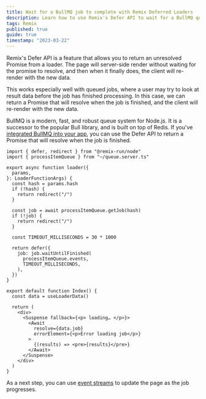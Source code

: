 ```yaml
---
title: Wait for a BullMQ job to complete with Remix Deferred Loaders
description: Learn how to use Remix's Defer API to wait for a BullMQ queued job to complete.
tags: Remix
published: true
guide: true
timestamp: "2023-03-22"
---
```


Remix's Defer API is a feature that allows you to return an unresolved Promise from a loader. The page will server-side render without waiting for the promise to resolve, and then when it finally does, the client will re-render with the new data.

This works especially well with queued jobs, where a user may try to look at result data before the job has finished processing. In this case, we can return a Promise that will resolve when the job is finished, and the client will re-render with the new data.

BullMQ is a modern, fast, and robust queue system for Node.js. It is a successor to the popular Bull library, and is built on top of Redis. If you've [integrated BullMQ into your app](/content/bullmq-integration-guide), you can use the Defer API to return a Promise that will resolve when the job is finished.

```tsx
import { defer, redirect } from "@remix-run/node"
import { processItemQueue } from "~/queue.server.ts"

export async function loader({
  params,
}: LoaderFunctionArgs) {
  const hash = params.hash
  if (!hash) {
    return redirect("/")
  }

  const job = await processItemQueue.getJob(hash)
  if (!job) {
    return redirect("/")
  }

  const TIMEOUT_MILLISECONDS = 30 * 1000

  return defer({
    job: job.waitUntilFinished(
      processItemQueue.events,
      TIMEOUT_MILLISECONDS,
    ),
  })
}

export default function Index() {
  const data = useLoaderData()

  return (
    <div>
      <Suspense fallback={<p> loading… </p>}>
        <Await
          resolve={data.job}
          errorElement={<p>Error loading job</p>}
        >
          {(results) => <pre>{results}</pre>}
        </Await>
      </Suspense>
    </div>
  )
}
```

As a next step, you can use [event streams](/content/remix-stream-bullmq-queue) to update the page as the job progresses.
